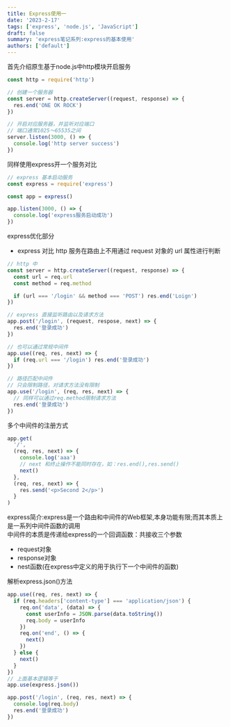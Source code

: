 ```yaml
---
title: Express使用一
date: '2023-2-17'
tags: ['express', 'node.js', 'JavaScript']
draft: false
summary: 'express笔记系列:express的基本使用'
authors: ['default']
---
```


<div className="text-2xl text-cyan-300">首先介绍原生基于node.js中http模块开启服务</div>

```js
const http = require('http')

// 创建一个服务器
const server = http.createServer((request, response) => {
  res.end('ONE OK ROCK')
})

// 开启对应服务器，并监听对应端口
// 端口通常1025～65535之间
server.listen(3000, () => {
  console.log('http server success')
})
```

<div className="text-2xl text-cyan-300">同样使用express开一个服务对比</div>

```js
// express 基本启动服务
const express = require('express')

const app = express()

app.listen(3000, () => {
  console.log('express服务启动成功')
})
```

<p>express优化部分</p>

- express 对比 http 服务在路由上不用通过 request 对象的 url 属性进行判断

```js
// http 中
const server = http.createServer((request, response) => {
  const url = req.url
  const method = req.method

  if (url === '/login' && method === 'POST') res.end('Loign')
})

// express 直接监听路由以及请求方法
app.post('/login', (request, respose, next) => {
  res.end('登录成功')
})

// 也可以通过常规中间件
app.use((req, res, next) => {
  if (req.url === '/login') res.end('登录成功')
})

// 路径匹配中间件
// 只会限制路径，对请求方法没有限制
app.use('/login', (req, res, next) => {
  // 同样可以通过req.method限制请求方法
  res.end('登录成功')
})
```

<p>多个中间件的注册方式</p>

```js
app.get(
  '/',
  (req, res, next) => {
    console.log('aaa')
    // next 和终止操作不能同时存在，如：res.end(),res.send()
    next()
  },
  (req, res, next) => {
    res.send('<p>Second 2</p>')
  }
)
```

<div className="text-2xl text-cyan-300">
  express简介:express是一个路由和中间件的Web框架,本身功能有限;而其本质上是一系列中间件函数的调用
</div>

<div className="text-xl text-cyan-300">
  中间件的本质是传递给express的一个回调函数：共接收三个参数
  <ul>
    <li>request对象</li>
    <li>response对象</li>
    <li>nest函数(在express中定义的用于执行下一个中间件的函数)</li>
  </ul>
</div>

<div className="text-2xl text-cyan-300">解析express.json()方法</div>

```js
app.use((req, res, next) => {
  if (req.headers['content-type'] === 'application/json') {
    req.on('data', (data) => {
      const userInfo = JSON.parse(data.toString())
      req.body = userInfo
    })
    req.on('end', () => {
      next()
    })
  } else {
    next()
  }
})
// 上面基本逻辑等于
app.use(express.json())

app.post('/login', (req, res, next) => {
  console.log(req.body)
  res.end('登录成功')
})
```
